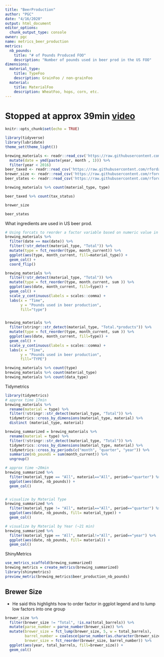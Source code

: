 ```yaml
---
title: "BeerProduction"
author: "PGC"
date: "4/16/2020"
output: html_document
editor_options: 
  chunk_output_type: console
owner: pgc
name: metrics_beer_production
metrics:
  nb_pounds:
    title: "# of Pounds Produced FOO"
    description: "Number of pounds used in beer prod in the US FOO"
dimensions:
  material_type:
    title: TypeFoo
    description: GrainFoo / non-grainFoo
  material:
    title: MaterialFoo
    description: WheatFoo, hops, corn, etc.
---
```


# Stopped at approx 39min [video](https://www.youtube.com/watch?v=1R4X09w7tQ8)

```r
knitr::opts_chunk$set(echo = TRUE)
```


```r
library(tidyverse)
library(lubridate)
theme_set(theme_light())

brewing_materials <- readr::read_csv('https://raw.githubusercontent.com/rfordatascience/tidytuesday/master/data/2020/2020-03-31/brewing_materials.csv') %>% 
  mutate(date = ymd(paste(year, month , 1))) %>%
  filter(year < 2016)
beer_taxed <- readr::read_csv('https://raw.githubusercontent.com/rfordatascience/tidytuesday/master/data/2020/2020-03-31/beer_taxed.csv')
brewer_size <- readr::read_csv('https://raw.githubusercontent.com/rfordatascience/tidytuesday/master/data/2020/2020-03-31/brewer_size.csv')
beer_states <- readr::read_csv('https://raw.githubusercontent.com/rfordatascience/tidytuesday/master/data/2020/2020-03-31/beer_states.csv')
```


```r
brewing_materials %>% count(material_type, type)

beer_taxed %>% count(tax_status)

brewer_size

beer_states
```


What ingredients are used in US beer prod.
```r
# Using forcats to reorder a factor variable based on numeric value in another column
brewing_materials %>%
  filter(date == max(date)) %>%
  filter(!str_detect(material_type, "Total")) %>%
  mutate(type = fct_reorder(type, month_current)) %>%
  ggplot(aes(type, month_current, fill=material_type)) +
  geom_col() + 
  coord_flip()

brewing_materials %>%
  filter(!str_detect(material_type, "Total")) %>%
  mutate(type = fct_reorder(type, month_current, sum )) %>%
  ggplot(aes(date, month_current, fill=type)) +
  geom_col() +
  scale_y_continuous(labels = scales::comma) +
  labs(x = "Time",
       y = "Pounds used in beer production",
       fill="type")


brewing_materials %>%
  filter(stringr::str_detect(material_type, "Total.*products")) %>%
  mutate(type = fct_reorder(type, month_current, sum )) %>%
  ggplot(aes(date, month_current, fill=type)) +
  geom_col() +
  scale_y_continuous(labels = scales::comma) +
  labs(x = "Time",
       y = "Pounds used in beer production",
       fill="TYPE")
```


```r
brewing_materials %>% count(type)
brewing_materials %>% count(material_type)
brewing_materials %>% count(data_type)
```


Tidymetrics

```r
library(tidymetrics)
# approx time 17min
brewing_materials %>%
  rename(material = type) %>%
  filter(!stringr::str_detect(material_type, "Total")) %>%
  tidymetrics::cross_by_dimensions(material_type, material) %>%
  distinct (material_type, material)

brewing_summarized = brewing_materials %>%
  rename(material = type) %>%
  filter(!stringr::str_detect(material_type, "Total")) %>%
  tidymetrics::cross_by_dimensions(material_type, material) %>%
  tidymetrics::cross_by_periods(c("month", "quarter", "year")) %>%
  summarize(nb_pounds = sum(month_current)) %>% 
  ungroup()

# approx time ~20min
brewing_summarized %>%
  filter(material_type == "All", material=="All", period=="quarter") %>%
  ggplot(aes(date, nb_pounds)) +
  geom_col()


# visualize by Material Type
brewing_summarized %>%
  filter(material_type != "All", material=="All", period=="quarter") %>%
  ggplot(aes(date, nb_pounds, fill= material_type)) +
  geom_col()

# visualize by Material by Year (~21 min)
brewing_summarized %>%
  filter(material_type == "All", material!="All", period=="year") %>%
  ggplot(aes(date, nb_pounds, fill= material)) +
  geom_col()
```

ShinyMetrics
```r
use_metrics_scaffold(brewing_summarized)
brewing_metrics = create_metrics(brewing_summarized)
library(shinymetrics)
preview_metric(brewing_metrics$beer_production_nb_pounds)
```


## Brewer Size
- He said this highlights how to order factor in ggplot legend and to lump low factors into one group 
```r
brewer_size %>%
  filter(brewer_size != "Total", !is.na(total_barrels)) %>%
  mutate(parse_number = parse_number(brewer_size)) %>%
  mutate(brewer_size = fct_lump(brewer_size, 5, w = total_barrels),
         barrel_number = coalesce(parse_number(as.character(brewer_size)), 1),
         brewer_size = fct_reorder(brewer_size, barrel_number)) %>%
  ggplot(aes(year, total_barrels, fill=brewer_size)) + 
  geom_col()
```




